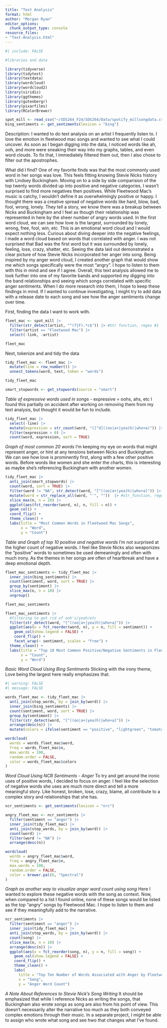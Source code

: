 ```yaml
---
title: "Text Analysis"
format: html
author: "Morgan Ryan"
editor_options: 
  chunk_output_type: console
resource_files:
- "Text-Analysis.html"
---
```


```r
#| include: FALSE

#libraries and data

library(tidyverse)
library(tidytext)
library(textdata)
library(wordcloud)
library(wordcloud2)
library(viridis)
library(ggthemes)
library(gutenbergr)
library(pixarfilms)
library(RColorBrewer)

spot_mill <- read_csv("~/SDS264_F24/SDS264/Data/spotify_millsongdata.csv")
bing_sentiments <- get_sentiments(lexicon = "bing")

```

Description:
I wanted to do text analysis on an artist I frequently listen to. I love the emotion in fleetwood mac songs and wanted to see what I could uncover. As soon as I began digging into the data, I noticed words like ah, ooh, and more were sneaking their way into my graphs, tables, and even word clouds. To fix that, I immediately filtered them out, then I also chose to filter out the apostrophes. 

What did I find? One of my favorite finds was that the most commonly used word in her songs was love. This feels fitting knowing Stevie Nicks history with Lindsey Buckingham. Moving on to a side by side comparision of the top twenty words divided up into positive and negative categories, I wasn't surprised to find more negatives then positives. While Fleetwood Mac's music is catchy, I wouldn't define it as overwhelmingly positive or happy. I thought there was a creative spread of negative words like hard, blow, bad, fool, wrong, lonely. They tell a story, we know there was a breakup between Nicks and Buckingham and I feel as though their relationship was represented in here by the sheer number of angry words used. In the first word cloud, we can see how love is the largest, surrounded by lonely, wrong, free, fool, win, etc. This is an emotional word cloud and I would expect nothing less. Curious about diving deeper into the negative feelings, I made a word cloud based on words that correlated with anger. I was not surprised that Bad was the first word but it was surrounded by lonely, feeling, lose, crazy, shatter, etc. Seeing the data laid out demonstrated a clear picture of how Stevie Nicks incorporated her anger into song. Being inspired by my anger word cloud, I created another graph that would show me which songs specifically were the most "angry". I hope to listen to them with this in mind and see if I agree. Overall, this text analysis allowed me to look further into one of my favorite bands and supported my digging into the band relationships and seeing which songs correlated with specific anger sentiments. When I do more research into them, I hope to keep these findings in mind. If I wanted to continue investigating, I might try to add data with a release date to each song and see how the anger sentiments change over time.


First, finding the data I want to work with.

```r
fleet_mac <- spot_mill |>
  filter(str_detect(artist, "^(f|F).*c$")) |> #Str function, regex #1
  filter(artist == "Fleetwood Mac") |>
  select(-link, -artist)

fleet_mac
```

Next, tokenize and and tidy the data 

```r
tidy_fleet_mac <- fleet_mac |>
  mutate(line = row_number()) |>
  unnest_tokens(word, text, token = "words")

tidy_fleet_mac

smart_stopwords <- get_stopwords(source = "smart")
```

*Table of expressive words used in songs*
- expressive = oohs, ahs, etc
I found this partially on accident after working on removing them from my text analysis, but thought it would be fun to include.  

```r
tidy_fleet_mac |>
  select(-line) |>
  mutate(expression = str_count(word, "([^d]((oo|a+|yea)h)|who+a)")) |> #str_function, regex #2
  filter(expression > 0) |>
  count(word, expression, sort = TRUE)

```

*Graph of most common 20 words*
I'm keeping my eye on words that might represent anger, or hint at any tensions between Nicks and Buckingham. We can see how love is prominently first, along with a few other positive words. Before words like women and she enter the charts, this is interesting as maybe she's referencing Buckingham with another women.

```r
tidy_fleet_mac |>
  anti_join(smart_stopwords) |>
  count(word, sort = TRUE) |>
  filter(word != "NA", str_detect(word, "[^((oo|a+|yea)h)|who+a]")) |> #Filter out expressive words
  mutate(word = str_replace_all(word, "'", ""))  |> #str_function, regex #3, removing ' in words
  slice_max(n, n = 20) |>
  ggplot(aes(fct_reorder(word, n), n, fill = n)) +
  geom_col() +
  coord_flip() +
  theme_clean() +
  labs(title = "Most Common Words in Fleetwood Mac Songs",
       x = "Word",
       y = "Count") 

```

*Table and Graph of top 10 positive and negative words*
I'm not surprised at the higher count of negative words. I feel like Stevie Nicks also weaponizes the "positive" words to sometimes be used demeaningly and often with much irony. As the themes in her songs are often of heartbreak and have a deep emotional depth. 

```r
fleet_mac_sentiments <- tidy_fleet_mac |>
  inner_join(bing_sentiments) |>
  count(sentiment, word, sort = TRUE) |>
  group_by(sentiment) |>
  slice_max(n, n = 10) |>
  ungroup()

fleet_mac_sentiments

fleet_mac_sentiments |>
  #filtering to get rid of ooh's/yeah/etc
  filter(str_detect(word, "[^((oo|a+|yea)h)|who+a]")) |>
  ggplot(aes(x = fct_reorder(word, n), y = n, fill = sentiment)) +
    geom_col(show.legend = FALSE) +  
    coord_flip() +
    facet_wrap(~ sentiment, scales = "free") +
  theme_clean() +
  labs(title = "Top 10 Most Common Positive/Negative Sentiments in Fleetwood Mac Songs",
       x = "Count",
       y = "Word")

```

*Basic Word Cloud Using Bing Sentiments*
Sticking with the irony theme, Love being the largest here really emphasizes that.
```r
#| warning: FALSE
#| message: FALSE

words_fleet_mac <- tidy_fleet_mac |>
  anti_join(stop_words, by = join_by(word)) |>
  inner_join(bing_sentiments) |>
  count(sentiment, word, sort = TRUE) |>
  group_by(sentiment) |>
  filter(str_detect(word, "[^((oo|a+|yea)h)|who+a]")) |>
  arrange(desc(n)) |>
  mutate(colors = ifelse(sentiment == "positive", "lightgreen", "tomato"))

wordcloud(
  words = words_fleet_mac$word, 
  freq = words_fleet_mac$n, 
  max.words = 100, 
  random.order = FALSE,
  color = words_fleet_mac$colors
)
```

*Word Cloud Using NCR Sentiments - Anger*
To try and get around the ironic uses of positive words, I decided to focus on anger. I feel like the selection of negative words she uses are much more direct and tell a more meaningful story. Like honest, broken, lose, crazy, blame, all contribute to a complex story and relationships that she has.
```r
ncr_sentiments <- get_sentiments(lexicon = "nrc")

angry_fleet_mac <- ncr_sentiments |>
  filter(sentiment == "anger") |>
  inner_join(tidy_fleet_mac) |>
  anti_join(stop_words, by = join_by(word)) |>
  count(word) |>
  filter(word != "NA") |>
  arrange(desc(n))

wordcloud(
  words = angry_fleet_mac$word, 
  freq = angry_fleet_mac$n, 
  max.words = 100, 
  random.order = FALSE,
  color = brewer.pal(6, "Spectral")
)
```

*Graph as another way to visualize anger word count using song*
Here I wanted to explore these negative words with the song as context. Now, when compared to a list I found online, none of these songs would be listed as the top "angry" songs by Fleetwood Mac. I hope to listen to them and see if they meaningfully add to the narrative.

```r
ncr_sentiments |>
  filter(sentiment == "anger") |>
  inner_join(tidy_fleet_mac) |>
  anti_join(stop_words, by = join_by(word)) |>
  count(song) |>
  slice_max(n, n = 10) |>
  arrange(desc(n)) |>
  ggplot(aes(x = fct_reorder(song, n), y = n, fill = song)) +
    geom_col(show.legend = FALSE) +  
    coord_flip() +
    theme_clean() +
    labs(
      title = "Top Ten Number of Words Associated with Anger by Fleetwood Mac Song",
      x = "Song",
      y = "Anger Word Count")

```

*A Note About References to Stevie Nick's Song Writing*
It should be emphasized that while I reference Nicks as writing the songs, that Buckingham also wrote songs as song are also from his point of view. This doesn't necessarily alter the narrative too much as they both conveyed complex emotions through their music. In a separate project, I might be able to assign who wrote what song and see hwo that changes what I've found.

